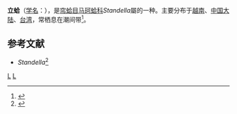{{Speciesbox
| taxon = Standella pellucida
| binomial_authority = (Gmelin, 1791)
| synonyms = 
* ''Mactra debilis'' Gould, 1850
* ''Mactra depressa'' Lamarck, 1818
* ''Mactra pellucida'' Gmelin, 1791
* ''Spisula fragilis'' Gray, 1837
* ''Standella annandalei'' Preston, 1915
* ''Standella hubbardi'' Iredale, 1929
* ''Meropesta pellucida'' (Gmelin, 1791)<ref name=shell />
}}
'''立蛤'''（[[学名|学名]]：{{lang|la|'''''Standella pellucida'''''}}），是[[帘蛤目|帘蛤目]][[马珂蛤科|马珂蛤科]]''Standella''屬的一种。主要分布于[[越南|越南]]、[[中国大陆|中国大陆]]、[[台湾|台湾]]，常栖息在潮间带<ref name=shell>{{cite web|url=http://shell.sinica.edu.tw/chinese/shellbase_detail.php?science_no=2520|title=国际贝库：立蛤|publisher=台湾贝类资料库|accessdate=2009-08-11}}</ref>。

== 参考文献 ==
{{reflist}}
* ''Standella''<ref name=WoRMS_505778>{{cite WoRMS |id=505778 |title=''Standella pellucida'' (Gmelin, 1791) |accessdate=2015-04-10 |date=2010-08-18 |last=Tran |first=Bastien }}</ref>

{{taxonbar}}
[[Category:马珂蛤科|L]]
[[Category:1791年描述的动物|L]]